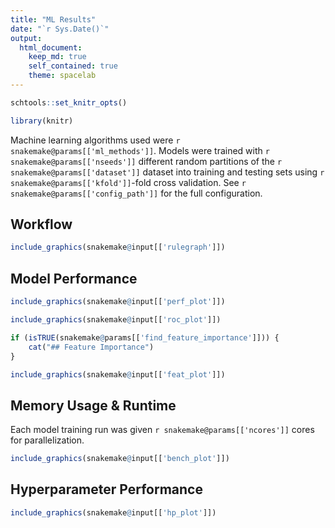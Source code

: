 ```yaml
---
title: "ML Results"
date: "`r Sys.Date()`"
output:
  html_document:
    keep_md: true
    self_contained: true
    theme: spacelab
---
```


```r
schtools::set_knitr_opts()
```

```r
library(knitr)
```

Machine learning algorithms used were `r snakemake@params[['ml_methods']]`.
Models were trained with `r snakemake@params[['nseeds']]` different random
partitions of the `r snakemake@params[['dataset']]` dataset into training and
testing sets using `r snakemake@params[['kfold']]`-fold cross validation.
See ``r snakemake@params[['config_path']]`` for the full configuration.

## Workflow

```r
include_graphics(snakemake@input[['rulegraph']])
```

## Model Performance

```r
include_graphics(snakemake@input[['perf_plot']])
```

```r
include_graphics(snakemake@input[['roc_plot']])
```

```r
if (isTRUE(snakemake@params[['find_feature_importance']])) { 
    cat("## Feature Importance") 
}
```

```r
include_graphics(snakemake@input[['feat_plot']])
```

## Memory Usage & Runtime

Each model training run was given `r snakemake@params[['ncores']]` cores
for parallelization.

```r
include_graphics(snakemake@input[['bench_plot']])
```

## Hyperparameter Performance

```r
include_graphics(snakemake@input[['hp_plot']])
```
